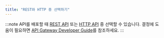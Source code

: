 ```yaml
---
title: "REST와 HTTP 중 선택하기"
---
```




:::note
API를 배포할 때 [REST API](https://docs.aws.amazon.com/apigateway/latest/developerguide/apigateway-rest-api.html) 또는 [HTTP API](https://docs.aws.amazon.com/apigateway/latest/developerguide/http-api.html) 중 선택할 수 있습니다. 결정에 도움이 필요하면 [API Gateway Developer Guide](https://docs.aws.amazon.com/apigateway/latest/developerguide/http-api-vs-rest.html)를 참조하세요.
:::